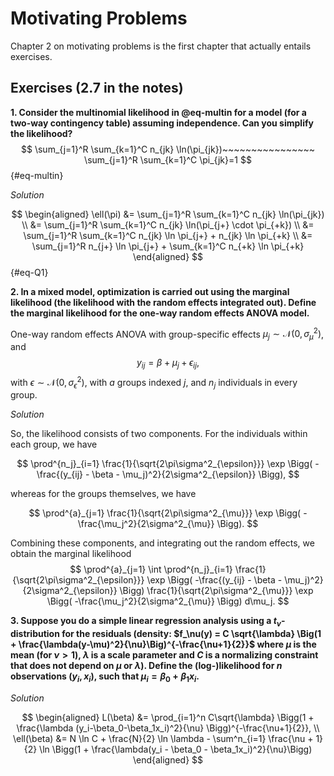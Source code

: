# Motivating Problems

Chapter 2 on motivating problems is the first chapter that actually entails exercises. 

## Exercises (2.7 in the notes)

__1. Consider the multinomial likelihood in @eq-multin for a model (for a two-way contingency table) assuming independence. Can you simplify the likelihood?__
$$
\sum_{j=1}^R \sum_{k=1}^C n_{jk} \ln(\pi_{jk})~~~~~~~~~~~~~~~~ \sum_{j=1}^R \sum_{k=1}^C \pi_{jk}=1
$$ {#eq-multin}

_Solution_

$$
\begin{aligned}
\ell(\pi) &= \sum_{j=1}^R \sum_{k=1}^C n_{jk} \ln(\pi_{jk}) \\
&= \sum_{j=1}^R \sum_{k=1}^C n_{jk} \ln(\pi_{j+} \cdot \pi_{+k}) \\
&= \sum_{j=1}^R \sum_{k=1}^C n_{jk} \ln \pi_{j+} + n_{jk} \ln \pi_{+k} \\
&= \sum_{j=1}^R n_{j+} \ln \pi_{j+} + \sum_{k=1}^C n_{+k} \ln \pi_{+k}
\end{aligned}
$$ {#eq-Q1}

__2. In a mixed model, optimization is carried out using the marginal likelihood (the likelihood with the random effects integrated out). Define the marginal likelihood for the one-way random effects ANOVA model.__

One-way random effects ANOVA with group-specific effects $\mu_j \sim \mathcal{N}(0, \sigma^2_{\mu})$, and 
$$
y_{ij} = \beta + \mu_j + \epsilon_{ij},
$$
with $\epsilon \sim \mathcal{N}(0, \sigma^2_\epsilon)$, with $a$ groups indexed $j$, and $n_j$ individuals in every group. 

_Solution_

So, the likelihood consists of two components. For the individuals within each group, we have

$$
\prod^{n_j}_{i=1} \frac{1}{\sqrt{2\pi\sigma^2_{\epsilon}}} 
\exp \Bigg(
-\frac{(y_{ij} - \beta - \mu_j)^2}{2\sigma^2_{\epsilon}}
\Bigg),
$$

whereas for the groups themselves, we have

$$
\prod^{a}_{j=1} \frac{1}{\sqrt{2\pi\sigma^2_{\mu}}} 
\exp \Bigg(
-\frac{\mu_j^2}{2\sigma^2_{\mu}}
\Bigg).
$$

Combining these components, and integrating out the random effects, we obtain the marginal likelihood
$$
\prod^{a}_{j=1}
\int
\prod^{n_j}_{i=1} 
\frac{1}{\sqrt{2\pi\sigma^2_{\epsilon}}}
\exp \Bigg(
-\frac{(y_{ij} - \beta - \mu_j)^2}{2\sigma^2_{\epsilon}}
\Bigg)
\frac{1}{\sqrt{2\pi\sigma^2_{\mu}}} 
\exp \Bigg(
-\frac{\mu_j^2}{2\sigma^2_{\mu}}
\Bigg)
d\mu_j.
$$

__3. Suppose you do a simple linear regression analysis using a $t_\nu$-distribution for the residuals (density: $f_\nu(y) = C \sqrt{\lambda} \Big(1 + \frac{\lambda(y-\mu)^2}{\nu}\Big)^{-\frac{\nu+1}{2}}$ where $\mu$ is the mean (for $\nu > 1$), $\lambda$ is a scale parameter and $C$ is a normalizing constraint that does not depend on $\mu$ or $\lambda$). Define the (log-)likelihood for $n$ observations $(y_i, x_i)$, such that $\mu_i = \beta_0 + \beta_1x_i$.__

_Solution_

$$
\begin{aligned}
L(\beta) &= \prod_{i=1}^n C\sqrt{\lambda} \Bigg(1 + \frac{\lambda (y_i-\beta_0-\beta_1x_i)^2}{\nu}  \Bigg)^{-\frac{\nu+1}{2}}, \\
\ell(\beta) &= N \ln C +  \frac{N}{2} \ln \lambda - \sum^n_{i=1} \frac{\nu + 1}{2} \ln \Bigg(1 + \frac{\lambda(y_i - \beta_0 - \beta_1x_i)^2}{\nu}\Bigg)
\end{aligned}
$$
